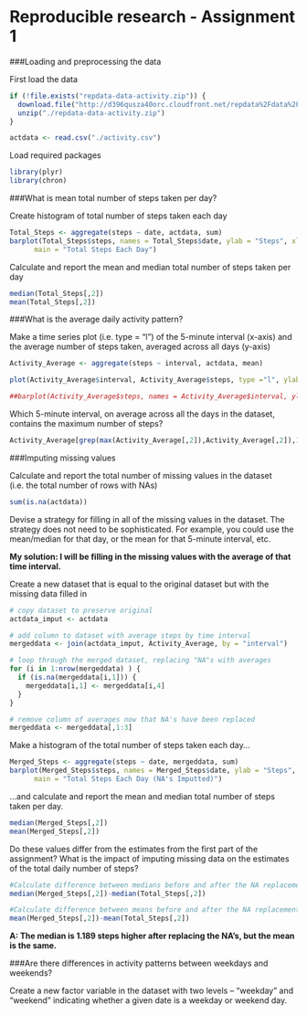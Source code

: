 Reproducible research - Assignment 1 
========================================================

###Loading and preprocessing the data

First load the data

```r
if (!file.exists("repdata-data-activity.zip")) {
  download.file("http://d396qusza40orc.cloudfront.net/repdata%2Fdata%2Factivity.zip","./repdata-data-activity.zip")
  unzip("./repdata-data-activity.zip")
}

actdata <- read.csv("./activity.csv")
```

Load required packages 
```r
library(plyr)
library(chron)
```

###What is mean total number of steps taken per day?

Create histogram of total number of steps taken each day

```r
Total_Steps <- aggregate(steps ~ date, actdata, sum)
barplot(Total_Steps$steps, names = Total_Steps$date, ylab = "Steps", xlab = "Date", 
      main = "Total Steps Each Day")
```

Calculate and report the mean and median total number of steps taken per day

```r
median(Total_Steps[,2])
mean(Total_Steps[,2])
```

###What is the average daily activity pattern?

Make a time series plot (i.e. type = "l") of the 5-minute interval (x-axis) and the average number of steps taken, averaged across all days (y-axis)

```r
Activity_Average <- aggregate(steps ~ interval, actdata, mean)

plot(Activity_Average$interval, Activity_Average$steps, type ="l", ylab = "Average Steps", xlab = "Interval", main = "Average Steps by Time Interval")

##barplot(Activity_Average$steps, names = Activity_Average$interval, ylab = "Average Steps", xlab = "Interval", main = "Average Steps by Time Interval")
```

Which 5-minute interval, on average across all the days in the dataset, contains the maximum number of steps?

```r
Activity_Average[grep(max(Activity_Average[,2]),Activity_Average[,2]),1]
```

###Imputing missing values

Calculate and report the total number of missing values in the dataset (i.e. the total number of rows with NAs)

```r
sum(is.na(actdata))
```

Devise a strategy for filling in all of the missing values in the dataset. The strategy does not need to be sophisticated. For example, you could use the mean/median for that day, or the mean for that 5-minute interval, etc.

**My solution: I will be filling in the missing values with the average of that time interval.**

Create a new dataset that is equal to the original dataset but with the missing data filled in

```r
# copy dataset to preserve original 
actdata_imput <- actdata

# add column to dataset with average steps by time interval 
mergeddata <- join(actdata_imput, Activity_Average, by = "interval")

# loop through the merged dataset, replacing "NA"s with averages 
for (i in 1:nrow(mergeddata) ) {
  if (is.na(mergeddata[i,1])) {
    mergeddata[i,1] <- mergeddata[i,4]
  }
}

# remove column of averages now that NA's have been replaced
mergeddata <- mergeddata[,1:3]

```

Make a histogram of the total number of steps taken each day...

```r
Merged_Steps <- aggregate(steps ~ date, mergeddata, sum)
barplot(Merged_Steps$steps, names = Merged_Steps$date, ylab = "Steps", xlab = "Date", 
      main = "Total Steps Each Day (NA's Imputted)")
```

 ...and calculate and report the mean and median total number of steps taken per day.

```r
median(Merged_Steps[,2])
mean(Merged_Steps[,2])
```


Do these values differ from the estimates from the first part of the assignment? What is the impact of imputing missing data on the estimates of the total daily number of steps?


```r
#Calculate difference between medians before and after the NA replacement
median(Merged_Steps[,2])-median(Total_Steps[,2])

#Calculate difference between means before and after the NA replacement
mean(Merged_Steps[,2])-mean(Total_Steps[,2])
```

**A: The median is 1.189 steps higher after replacing the NA's, but the mean is the same.**

###Are there differences in activity patterns between weekdays and weekends?

Create a new factor variable in the dataset with two levels – “weekday” and “weekend” indicating whether a given date is a weekday or weekend day.



